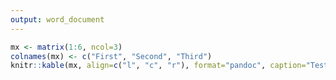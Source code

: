 ```yaml
---
output: word_document
---
```


```r
mx <- matrix(1:6, ncol=3)
colnames(mx) <- c("First", "Second", "Third")
knitr::kable(mx, align=c("l", "c", "r"), format="pandoc", caption="Test table")
```
